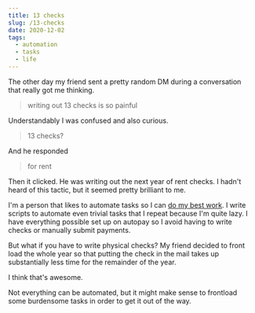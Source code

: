 ```yaml
---
title: 13 checks
slug: /13-checks
date: 2020-12-02
tags:
  - automation
  - tasks
  - life
---
```


The other day my friend sent a pretty random DM
during a conversation that really got me thinking.

> writing out 13 checks is so painful

Understandably I was confused and also curious.

> 13 checks?

And he responded

> for rent

Then it clicked. He was writing out the next year
of rent checks. I hadn't heard of this tactic, but it
seemed pretty brilliant to me.

I'm a person that likes to automate tasks so I can
[do my best work](https://www.jason.af/yak-shaving).
I write scripts to automate even trivial tasks
that I repeat because I'm quite lazy.
I have everything possible set up on autopay so I
avoid having to write checks or manually submit
payments.

But what if you have to write physical checks?
My friend decided to front load the whole year
so that putting the check in the mail takes up
substantially less time for the remainder of
the year.

I think that's awesome.

Not everything can be automated, but it might
make sense to frontload some burdensome tasks
in order to get it out of the way.
